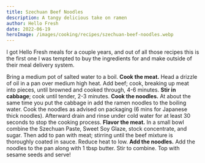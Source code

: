 ```yaml
---
title: Szechuan Beef Noodles
description: A tangy delicious take on ramen
author: Hello Fresh
date: 2022-06-19
heroImage: /images/cooking/recipes/szechuan-beef-noodles.webp
---
```


I got Hello Fresh meals for a couple years, and out of all those recipes this is the first one I was tempted to buy the ingredients for and make outside of their meal delivery system.

<ScalingTable>
  <Ingredient name="Shredded Reb Cabbage" massInGrams={113} />
  <Ingredient name="Ground Beef" massInGrams={300} scalePercent={100} />
  <Ingredient name="Ramen Noodles" massInGrams={113} />
  <Ingredient name="Beef Stock Concentrate" massInGrams={12} />
  <Ingredient name="Szechuan Paste" volume={2} volumeUnit="tbsp" massInGrams={34} />
  <Ingredient name="Sweet Soy Glaze" volume={4} volumeUnit="tbsp" massInGrams={77} />
  <Ingredient name="Sugar" volume={1} volumeUnit="tbsp" massInGrams={5} />
  <Ingredient name="Sesame seeds" volume={1} volumeUnit="tbsp" massInGrams={10} />
</ScalingTable>

<Instructions>
  <Step>Bring a medium pot of salted water to a boil.</Step>
  <Step>
    <b>Cook the meat.</b> Head a drizzle of oil in a pan over medium high heat. Add beef; cook,
    breaking up meat into pieces, until browned and cooked through, 4-6 minutes.
  </Step>
  <Step>
    <b>Stir in cabbage</b>; cook until tender, 2-3 minutes.
  </Step>
  <Step>
    <b>Cook the noodles.</b> At about the same time you put the cabbage in add the ramen noodles to
    the boiling water. Cook the noodles as advised on packaging (6 mins for Japanese thick noodles).
    Afterward drain and rinse under cold water for at least 30 seconds to stop the cooking process.
  </Step>
  <Step>
    <b>Flavor the meat.</b> In a small bowl combine the Szechuan Paste, Sweet Soy Glaze, stock
    concentrate, and sugar. Then add to pan with meat; stirring until the beef mixture is thoroughly
    coated in sauce. Reduce heat to low.
  </Step>
  <Step>
    <b>Add the noodles.</b> Add the noodles to the pan along with 1 tbsp butter. Stir to combine.
    Top with sesame seeds and serve!
  </Step>
</Instructions>
